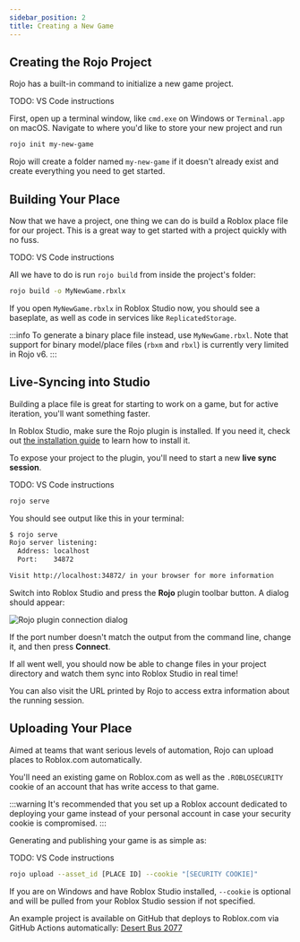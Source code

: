 ```yaml
---
sidebar_position: 2
title: Creating a New Game
---
```



## Creating the Rojo Project

Rojo has a built-in command to initialize a new game project.

<Tabs groupId="installation-kind">
<TabItem value="vscode" label="VS Code" default>

TODO: VS Code instructions

</TabItem>
<TabItem value="cli" label="CLI">

First, open up a terminal window, like `cmd.exe` on Windows or `Terminal.app` on macOS. Navigate to where you'd like to store your new project and run

```sh
rojo init my-new-game
```

Rojo will create a folder named `my-new-game` if it doesn't already exist and create everything you need to get started.

</TabItem>
</Tabs>

## Building Your Place

Now that we have a project, one thing we can do is build a Roblox place file for our project. This is a great way to get started with a project quickly with no fuss.

<Tabs groupId="installation-kind">
<TabItem value="vscode" label="VS Code" default>

TODO: VS Code instructions

</TabItem>
<TabItem value="cli" label="CLI">

All we have to do is run `rojo build` from inside the project's folder:

```sh
rojo build -o MyNewGame.rbxlx
```

</TabItem>
</Tabs>

If you open `MyNewGame.rbxlx` in Roblox Studio now, you should see a baseplate, as well as code in services like `ReplicatedStorage`.

:::info
To generate a binary place file instead, use `MyNewGame.rbxl`. Note that support for binary model/place files (`rbxm` and `rbxl`) is currently very limited in Rojo v6.
:::

## Live-Syncing into Studio

Building a place file is great for starting to work on a game, but for active iteration, you'll want something faster.

In Roblox Studio, make sure the Rojo plugin is installed. If you need it, check out [the installation guide](installation.mdx) to learn how to install it.

To expose your project to the plugin, you'll need to start a new **live sync session**.

<Tabs groupId="installation-kind">
<TabItem value="vscode" label="VS Code" default>

TODO: VS Code instructions

</TabItem>
<TabItem value="cli" label="CLI">

```sh
rojo serve
```

You should see output like this in your terminal:

```sh
$ rojo serve
Rojo server listening:
  Address: localhost
  Port:    34872

Visit http://localhost:34872/ in your browser for more information
```

</TabItem>
</Tabs>

Switch into Roblox Studio and press the **Rojo** plugin toolbar button. A dialog should appear:

![Rojo plugin connection dialog](/img/6.x/connection-dialog.png)

If the port number doesn't match the output from the command line, change it, and then press **Connect**.

If all went well, you should now be able to change files in your project directory and watch them sync into Roblox Studio in real time!

You can also visit the URL printed by Rojo to access extra information about the running session.

## Uploading Your Place

Aimed at teams that want serious levels of automation, Rojo can upload places to Roblox.com automatically.

You'll need an existing game on Roblox.com as well as the `.ROBLOSECURITY` cookie of an account that has write access to that game.

:::warning
It's recommended that you set up a Roblox account dedicated to deploying your game instead of your personal account in case your security cookie is compromised.
:::

Generating and publishing your game is as simple as:

<Tabs groupId="installation-kind">
<TabItem value="vscode" label="VS Code" default>

TODO: VS Code instructions

</TabItem>
<TabItem value="cli" label="CLI">

```sh
rojo upload --asset_id [PLACE ID] --cookie "[SECURITY COOKIE]"
```

If you are on Windows and have Roblox Studio installed, `--cookie` is optional and will be pulled from your Roblox Studio session if not specified.

</TabItem>
</Tabs>

An example project is available on GitHub that deploys to Roblox.com via GitHub Actions automatically: [Desert Bus 2077](https://github.com/Roblox/desert-bus-2077)
